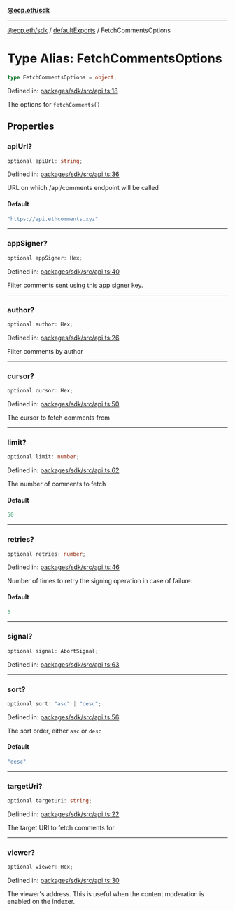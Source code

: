 [**@ecp.eth/sdk**](../../index.mdx)

***

[@ecp.eth/sdk](/sdk-reference/index.mdx) / [defaultExports](/sdk-reference/defaultExports/index.mdx) / FetchCommentsOptions

# Type Alias: FetchCommentsOptions

```ts
type FetchCommentsOptions = object;
```

Defined in: [packages/sdk/src/api.ts:18](https://github.com/ecp-eth/comments-monorepo/blob/main/packages/sdk/src/api.ts#L18)

The options for `fetchComments()`

## Properties

### apiUrl?

```ts
optional apiUrl: string;
```

Defined in: [packages/sdk/src/api.ts:36](https://github.com/ecp-eth/comments-monorepo/blob/main/packages/sdk/src/api.ts#L36)

URL on which /api/comments endpoint will be called

#### Default

```ts
"https://api.ethcomments.xyz"
```

***

### appSigner?

```ts
optional appSigner: Hex;
```

Defined in: [packages/sdk/src/api.ts:40](https://github.com/ecp-eth/comments-monorepo/blob/main/packages/sdk/src/api.ts#L40)

Filter comments sent using this app signer key.

***

### author?

```ts
optional author: Hex;
```

Defined in: [packages/sdk/src/api.ts:26](https://github.com/ecp-eth/comments-monorepo/blob/main/packages/sdk/src/api.ts#L26)

Filter comments by author

***

### cursor?

```ts
optional cursor: Hex;
```

Defined in: [packages/sdk/src/api.ts:50](https://github.com/ecp-eth/comments-monorepo/blob/main/packages/sdk/src/api.ts#L50)

The cursor to fetch comments from

***

### limit?

```ts
optional limit: number;
```

Defined in: [packages/sdk/src/api.ts:62](https://github.com/ecp-eth/comments-monorepo/blob/main/packages/sdk/src/api.ts#L62)

The number of comments to fetch

#### Default

```ts
50
```

***

### retries?

```ts
optional retries: number;
```

Defined in: [packages/sdk/src/api.ts:46](https://github.com/ecp-eth/comments-monorepo/blob/main/packages/sdk/src/api.ts#L46)

Number of times to retry the signing operation in case of failure.

#### Default

```ts
3
```

***

### signal?

```ts
optional signal: AbortSignal;
```

Defined in: [packages/sdk/src/api.ts:63](https://github.com/ecp-eth/comments-monorepo/blob/main/packages/sdk/src/api.ts#L63)

***

### sort?

```ts
optional sort: "asc" | "desc";
```

Defined in: [packages/sdk/src/api.ts:56](https://github.com/ecp-eth/comments-monorepo/blob/main/packages/sdk/src/api.ts#L56)

The sort order, either `asc` or `desc`

#### Default

```ts
"desc"
```

***

### targetUri?

```ts
optional targetUri: string;
```

Defined in: [packages/sdk/src/api.ts:22](https://github.com/ecp-eth/comments-monorepo/blob/main/packages/sdk/src/api.ts#L22)

The target URI to fetch comments for

***

### viewer?

```ts
optional viewer: Hex;
```

Defined in: [packages/sdk/src/api.ts:30](https://github.com/ecp-eth/comments-monorepo/blob/main/packages/sdk/src/api.ts#L30)

The viewer's address. This is useful when the content moderation is enabled on the indexer.
